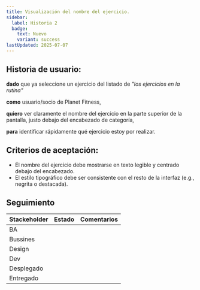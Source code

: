 ```yaml
---
title: Visualización del nombre del ejercicio.
sidebar:
  label: Historia 2
  badge:
    text: Nuevo
    variant: success
lastUpdated: 2025-07-07
---
```



## Historia de usuario:

**dado** que ya seleccione un ejercicio del listado de _"los ejercicios en la rutina"_

**como** usuario/socio de Planet Fitness,

**quiero** ver claramente el nombre del ejercicio en la parte superior de la pantalla, justo debajo del encabezado de categoría,

**para** identificar rápidamente qué ejercicio estoy por realizar.

## Criterios de aceptación:

  - El nombre del ejercicio debe mostrarse en texto legible y centrado debajo del encabezado.
  - El estilo tipográfico debe ser consistente con el resto de la interfaz (e.g., negrita o destacada).

## Seguimiento

| Stackeholder |                     Estado                    |             Comentarios             |
|--------------|-----------------------------------------------|------------------------------------ |
| BA           | <Badge text="Terminado" variant="note" />     |                                     |
| Bussines     | <Badge text="Pendiente" variant="caution" />  |                                     |
| Design       | <Badge text="Pendiente" variant="caution" />  |                                     |
| Dev          | <Badge text="Pendiente" variant="caution" />  |                                     |
| Desplegado   | <Badge text="Pendiente" variant="caution" />  |                                     |
| Entregado    | <Badge text="Pendiente" variant="caution" />  |                                     |

